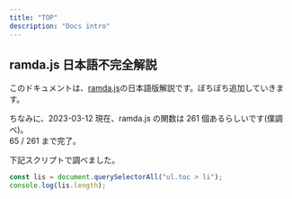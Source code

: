 ```yaml
---
title: "TOP"
description: "Docs intro"
---
```


## ramda.js 日本語不完全解説

このドキュメントは、[ramda.js](https://ramdajs.com/)の日本語版解説です。ぼちぼち追加していきます。

ちなみに、2023-03-12 現在、ramda.js の関数は 261 個あるらしいです(僕調べ)。  
65 / 261 まで完了。

下記スクリプトで調べました。

```ts
const lis = document.querySelectorAll("ul.toc > li");
console.log(lis.length);
```
